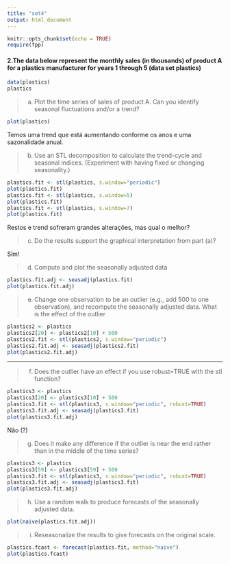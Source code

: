 ```yaml
---
title: "set4"
output: html_document
---
```


```r
knitr::opts_chunk$set(echo = TRUE)
require(fpp)
```

#### 2.The data below represent the monthly sales (in thousands) of product A for a plastics manufacturer for years 1 through 5 (data set plastics)

```r
data(plastics)
plastics
```

> (a) Plot the time series of sales of product A. Can you identify seasonal fluctuations and/or a
trend?

```r
plot(plastics)
```

Temos uma trend que está aumentando conforme os anos e uma sazonalidade anual.

> (b) Use an STL decomposition to calculate the trend-cycle and seasonal indices. (Experiment with having fixed or changing seasonality.)

```r
plastics.fit <- stl(plastics, s.window="periodic")
plot(plastics.fit)
plastics.fit <- stl(plastics, s.window=5)
plot(plastics.fit)
plastics.fit <- stl(plastics, s.window=7)
plot(plastics.fit)
```

Restos e trend sofreram grandes alterações, mas qual o melhor?

> (c) Do the results support the graphical interpretation from part (a)?

Sim!

> (d) Compute and plot the seasonally adjusted data

```r
plastics.fit.adj <- seasadj(plastics.fit)
plot(plastics.fit.adj)
```

> (e) Change one observation to be an outlier (e.g., add 500 to one observation), and recompute the seasonally adjusted data. What is the effect of the outlier

```r
plastics2 <- plastics
plastics2[20] <- plastics2[10] + 500
plastics2.fit <- stl(plastics2, s.window="periodic")
plastics2.fit.adj <- seasadj(plastics2.fit)
plot(plastics2.fit.adj)
```

---

> (f) Does the outlier have an effect if you use robust=TRUE with the stl function?

```r
plastics3 <- plastics
plastics3[20] <- plastics3[10] + 500
plastics3.fit <- stl(plastics3, s.window="periodic", robust=TRUE)
plastics3.fit.adj <- seasadj(plastics3.fit)
plot(plastics3.fit.adj)
```

Não (?)

> (g) Does it make any difference if the outlier is near the end rather than in the middle of the time series?

```r
plastics3 <- plastics
plastics3[59] <- plastics3[59] + 500
plastics3.fit <- stl(plastics3, s.window="periodic", robust=TRUE)
plastics3.fit.adj <- seasadj(plastics3.fit)
plot(plastics3.fit.adj)
```

> (h) Use a random walk to produce forecasts of the seasonally adjusted data.

```r
plot(naive(plastics.fit.adj))
```

> (i) Reseasonalize the results to give forecasts on the original scale.

```r
plastics.fcast <- forecast(plastics.fit, method="naive")
plot(plastics.fcast)
```